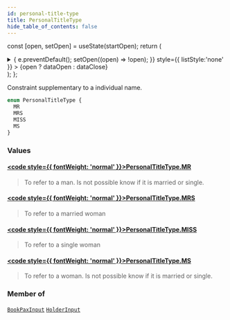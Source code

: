 ```yaml
---
id: personal-title-type
title: PersonalTitleType
hide_table_of_contents: false
---
```






const [open, setOpen] = useState(startOpen);
return (
<details {...(open ? { open: true } : {})} className="details" style={{ border:'none', boxShadow:'none', background:'var(--ifm-background-color)' }}>
<summary
onClick={(e) => {
e.preventDefault();
setOpen((open) => !open);
}}
style={{ listStyle:'none' }} >
{open ? dataOpen : dataClose}
</summary>
{open && children}
</details>
);
};

Constraint supplementary to a individual name.

```graphql
enum PersonalTitleType {
  MR
  MRS
  MISS
  MS
}
```

### Values

#### [<code style={{ fontWeight: 'normal' }}>PersonalTitleType.<b>MR</b></code>](#)

> To refer to a man. Is not possible know if it is married or single.

#### [<code style={{ fontWeight: 'normal' }}>PersonalTitleType.<b>MRS</b></code>](#)

> To refer to a married woman

#### [<code style={{ fontWeight: 'normal' }}>PersonalTitleType.<b>MISS</b></code>](#)

> To refer to a single woman

#### [<code style={{ fontWeight: 'normal' }}>PersonalTitleType.<b>MS</b></code>](#)

> To refer to a woman. Is not possible know if it is married or single.

### Member of

[`BookPaxInput`](/api/inputs/book-pax-input) <Badge class="badge badge--secondary" text="input"/><Bullet />[`HolderInput`](/api/inputs/holder-input) <Badge class="badge badge--secondary" text="input"/>
